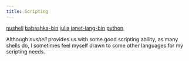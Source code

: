 ```yaml
---
title: Scripting
---
```



<Card title="Required" icon="puzzle">

[nushell](https://archlinux.org/packages/extra/x86_64/nushell/)
[babashka-bin](https://aur.archlinux.org/packages/babashka-bin)
[julia](https://archlinux.org/packages/extra/x86_64/julia/)
[janet-lang-bin](https://aur.archlinux.org/packages/janet-lang-bin)
[python](https://archlinux.org/packages/core/x86_64/python/)

</Card>

Although _nushell_ provides us with some good scripting ability, as many shells do,
I sometimes feel myself drawn to some other languages for my scripting needs.

<CardGrid stagger="true">

<LinkCard
  title="Babashka / Clojure"
  href="/DustWSL/ref/lang/clojure"
  description="I mostly use babashka"
/>

<LinkCard
  title="Julia"
  href="/DustWSL/ref/lang/julia"
  description="Julia is very nice, has a good ecosystem and I like it more than the snake."
/>

<LinkCard
  title="Python"
  href="/DustWSL/ref/lang/python"
  description="Sometimes I feel like contorting myself."
/>

<LinkCard
  title="Janet"
  href="/DustWSL/ref/lang/janet"
  description="Some features and properties are very intriguing for a system scripting language, although the ecosystem isn't as mature."
/>

</CardGrid>
